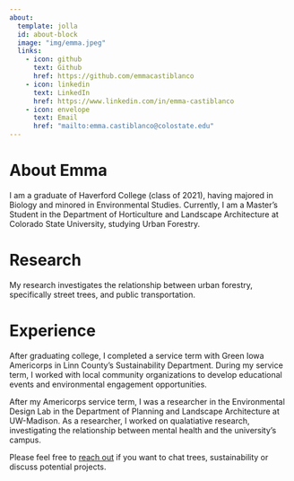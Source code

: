 ```yaml
---
about:
  template: jolla 
  id: about-block
  image: "img/emma.jpeg"
  links:
    - icon: github
      text: Github
      href: https://github.com/emmacastiblanco
    - icon: linkedin
      text: LinkedIn
      href: https://www.linkedin.com/in/emma-castiblanco
    - icon: envelope
      text: Email
      href: "mailto:emma.castiblanco@colostate.edu"  
---
```


::: {#about-block}
:::

# About Emma

I am a graduate of Haverford College (class of 2021), having majored in Biology and minored in Environmental Studies. Currently, I am a Master's Student in the Department of Horticulture and Landscape Architecture at Colorado State University, studying Urban Forestry.

# Research 

My research investigates the relationship between urban forestry, specifically street trees, and public transportation.

# Experience

After graduating college, I completed a service term with Green Iowa Americorps in Linn County's Sustainability Department. During my service term, I worked with local community organizations to develop educational events and environmental engagement opportunities.

After my Americorps service term, I was a researcher in the Environmental Design Lab in the Department of Planning and Landscape Architecture at UW-Madison. As a researcher, I worked on qualatiative research, investigating the relationship between mental health and the university's campus.

Please feel free to [reach out](mailto:emma.castiblanco@colostate.edu) if you want to chat trees, sustainability or discuss potential projects.
